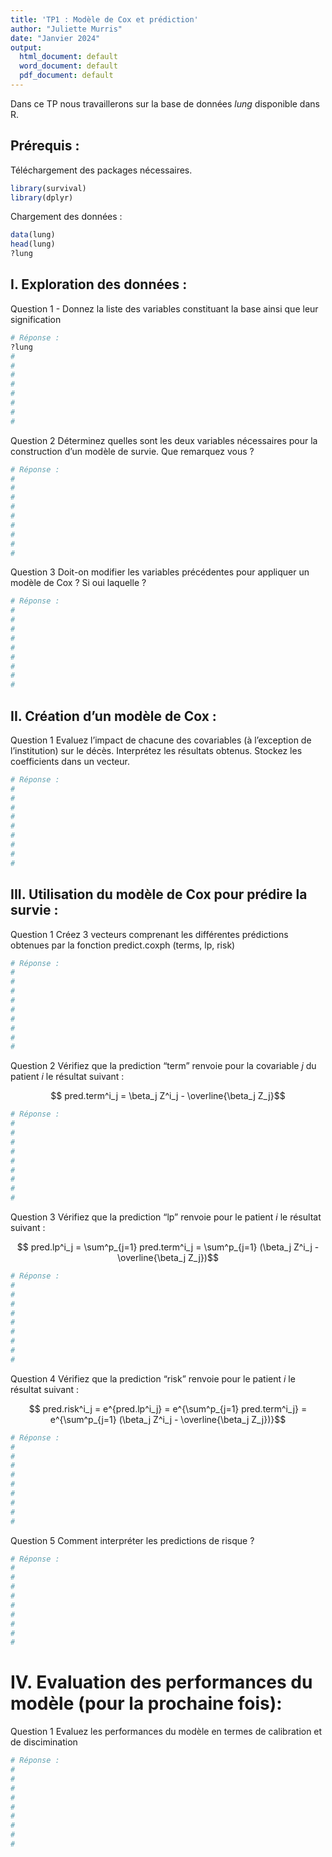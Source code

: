 ```yaml
---
title: 'TP1 : Modèle de Cox et prédiction'
author: "Juliette Murris"
date: "Janvier 2024"
output:
  html_document: default
  word_document: default
  pdf_document: default
---
```



Dans ce TP nous travaillerons sur la base de données _lung_ disponible dans R. 

## Prérequis : 

Téléchargement des packages nécessaires.

```r
library(survival)
library(dplyr)
```

Chargement des données : 

```r
data(lung)
head(lung)
?lung
```




## I. Exploration des données :

Question 1 - Donnez la liste des variables constituant la base ainsi que leur signification

```r
# Réponse :
?lung
# 
# 
#
#
#
#
#
#
```


Question 2 Déterminez quelles sont les deux variables nécessaires pour la construction d'un modèle de survie. Que remarquez vous ?


```r
# Réponse :
# 
# 
# 
#
#
#
#
#
#
```


 Question 3 Doit-on modifier les variables précédentes pour appliquer un modèle de Cox ? Si oui laquelle ?

```r
# Réponse :
# 
# 
# 
#
#
#
#
#
#
```


## II. Création d'un modèle de Cox :

Question 1 Evaluez l'impact de chacune des covariables (à l'exception de l'institution) sur le décès. Interprétez les résultats obtenus. Stockez les coefficients dans un vecteur.

```r
# Réponse :
# 
# 
# 
#
#
#
#
#
#
```




## III. Utilisation du modèle de Cox pour prédire la survie :


Question 1 Créez 3 vecteurs comprenant les différentes prédictions obtenues par la fonction predict.coxph (terms, lp, risk)



```r
# Réponse :
# 
# 
# 
#
#
#
#
#
#
```



Question 2 Vérifiez que la prediction "term" renvoie pour la covariable $j$ du patient $i$ le résultat suivant :


$$ pred.term^i_j = \beta_j Z^i_j - \overline{\beta_j Z_j}$$

```r
# Réponse :
# 
# 
# 
#
#
#
#
#
#
```




Question 3 Vérifiez que la prediction "lp" renvoie pour le patient $i$ le résultat suivant :


$$ pred.lp^i_j = \sum^p_{j=1} pred.term^i_j = \sum^p_{j=1} (\beta_j Z^i_j - \overline{\beta_j Z_j})$$

```r
# Réponse :
# 
# 
# 
#
#
#
#
#
#
```





Question 4 Vérifiez que la prediction "risk" renvoie pour le patient $i$ le résultat suivant :


$$ pred.risk^i_j = e^{pred.lp^i_j} = e^{\sum^p_{j=1} pred.term^i_j} = e^{\sum^p_{j=1} (\beta_j Z^i_j - \overline{\beta_j Z_j})}$$

```r
# Réponse :
# 
# 
# 
#
#
#
#
#
#
```





Question 5 Comment interpréter les predictions de risque ?


```r
# Réponse :
# 
# 
# 
#
#
#
#
#
#
```


# IV. Evaluation des performances du modèle (pour la prochaine fois):


Question 1 Evaluez les performances du modèle en termes de calibration et de discimination


```r
# Réponse :
# 
# 
# 
#
#
#
#
#
#
```